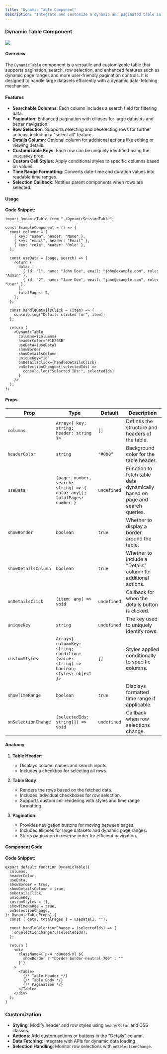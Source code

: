 ```yaml
---
title: "Dynamic Table Component"
description: "Integrate and customize a dynamic and paginated table in your Next.js project"
---
```


### Dynamic Table Component

<Frame>
  <img src="/images/dynamic-table.png" style={{ borderRadius: "0.5rem" }} />
</Frame>

#### Overview

The `DynamicTable` component is a versatile and customizable table that supports pagination, search, row selection, and enhanced features such as dynamic page ranges and more user-friendly pagination controls. It is designed to handle large datasets efficiently with a dynamic data-fetching mechanism.

#### Features

- **Searchable Columns**: Each column includes a search field for filtering data.
- **Pagination**: Enhanced pagination with ellipses for large datasets and better navigation.
- **Row Selection**: Supports selecting and deselecting rows for further actions, including a "select all" feature.
- **Details Column**: Optional column for additional actions like editing or viewing details.
- **Customizable Keys**: Each row can be uniquely identified using the `uniqueKey` prop.
- **Custom Cell Styles**: Apply conditional styles to specific columns based on values.
- **Time Range Formatting**: Converts date-time and duration values into readable time ranges.
- **Selection Callback**: Notifies parent components when rows are selected.

#### Usage

**Code Snippet:**

```tsx
import DynamicTable from "./DynamicSessionTable";

const ExampleComponent = () => {
  const columns = [
    { key: "name", header: "Name" },
    { key: "email", header: "Email" },
    { key: "role", header: "Role" },
  ];

  const useData = (page, search) => {
    return {
      data: [
        { id: "1", name: "John Doe", email: "john@example.com", role: "Admin" },
        { id: "2", name: "Jane Doe", email: "jane@example.com", role: "User" },
      ],
      totalPages: 2,
    };
  };

  const handleDetailsClick = (item) => {
    console.log("Details clicked for", item);
  };

  return (
    <DynamicTable
      columns={columns}
      headerColor="#1E293B"
      useData={useData}
      showBorder
      showDetailsColumn
      uniqueKey="id"
      onDetailsClick={handleDetailsClick}
      onSelectionChange={(selectedIds) =>
        console.log("Selected IDs:", selectedIds)
      }
    />
  );
};
```

#### Props

| Prop                | Type                                                                                  | Default     | Description                                                                |
| ------------------- | ------------------------------------------------------------------------------------- | ----------- | -------------------------------------------------------------------------- |
| `columns`           | `Array<{ key: string; header: string }>`                                              | `[]`        | Defines the structure and headers of the table.                            |
| `headerColor`       | `string`                                                                              | `"#000"`    | Background color for the table header.                                     |
| `useData`           | `(page: number, search: string) => { data: any[]; totalPages: number }`               | `undefined` | Function to fetch table data dynamically based on page and search queries. |
| `showBorder`        | `boolean`                                                                             | `true`      | Whether to display a border around the table.                              |
| `showDetailsColumn` | `boolean`                                                                             | `true`      | Whether to include a "Details" column for additional actions.              |
| `onDetailsClick`    | `(item: any) => void`                                                                 | `undefined` | Callback for when the details button is clicked.                           |
| `uniqueKey`         | `string`                                                                              | `undefined` | The key used to uniquely identify rows.                                    |
| `customStyles`      | `Array<{ columnKey: string; condition: (value: string) => boolean; styles: object }>` | `[]`        | Styles applied conditionally to specific columns.                          |
| `showTimeRange`     | `boolean`                                                                             | `true`      | Displays formatted time range if applicable.                               |
| `onSelectionChange` | `(selectedIds: string[]) => void`                                                     | `undefined` | Callback when row selections change.                                       |

#### Anatomy

1. **Table Header**:

   - Displays column names and search inputs.
   - Includes a checkbox for selecting all rows.

2. **Table Body**:

   - Renders the rows based on the fetched data.
   - Includes individual checkboxes for row selection.
   - Supports custom cell rendering with styles and time range formatting.

3. **Pagination**:
   - Provides navigation buttons for moving between pages.
   - Includes ellipses for large datasets and dynamic page ranges.
   - Starts pagination in reverse order for efficient navigation.

#### Component Code

**Code Snippet:**

```tsx
export default function DynamicTable({
  columns,
  headerColor,
  useData,
  showBorder = true,
  showDetailsColumn = true,
  onDetailsClick,
  uniqueKey,
  customStyles = [],
  showTimeRange = true,
  onSelectionChange,
}: DynamicTableProps) {
  const { data, totalPages } = useData(1, "");

  const handleSelectionChange = (selectedIds) => {
    onSelectionChange?.(selectedIds);
  };

  return (
    <div
      className={`p-4 rounded-xl ${
        showBorder ? "border border-neutral-700" : ""
      }`}
    >
      <Table>
        {/* Table Header */}
        {/* Table Body */}
        {/* Pagination */}
      </Table>
    </div>
  );
}
```

### Customization

- **Styling**: Modify header and row styles using `headerColor` and CSS classes.
- **Actions**: Add custom actions or buttons in the "Details" column.
- **Data Fetching**: Integrate with APIs for dynamic data loading.
- **Selection Handling**: Monitor row selections with `onSelectionChange`.
